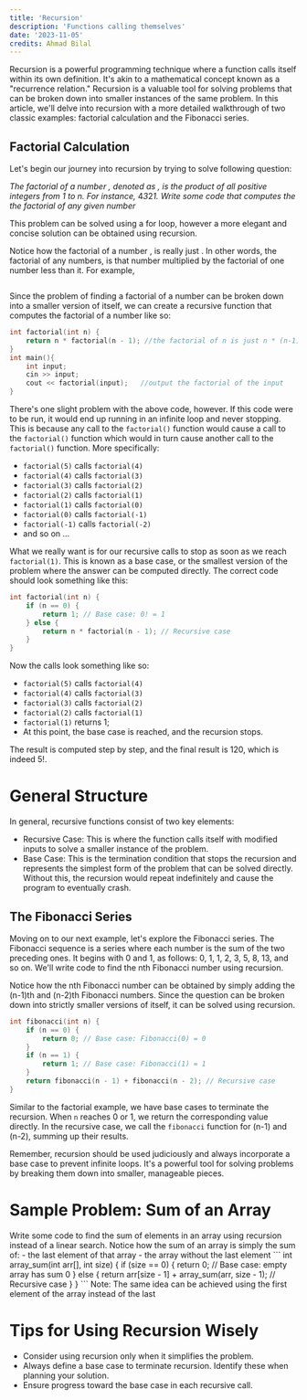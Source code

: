 ```yaml
---
title: 'Recursion'
description: 'Functions calling themselves'
date: '2023-11-05'
credits: Ahmad Bilal
---
```


Recursion is a powerful programming technique where a function calls itself within its own definition. It's akin to a mathematical concept known as a "recurrence relation." Recursion is a valuable tool for solving problems that can be broken down into smaller instances of the same problem. In this article, we'll delve into recursion with a more detailed walkthrough of two classic examples: factorial calculation and the Fibonacci series.

## Factorial Calculation

Let's begin our journey into recursion by trying to solve following question:

*The factorial of a number <Math inline> n </Math>, denoted as <Math inline> n! </Math>, is the product of all positive integers from 1 to n. For instance, <Math inline>5! = 5*4*3*2*1</Math>. Write some code that computes the the factorial of any given number* 

This problem can be solved using a for loop, however a more elegant and concise solution can be obtained using recursion. 

Notice how the factorial of a number <Math inline>n</Math>, is really just <Math inline>n*(n-1!)</Math>. In other words, the factorial of any numbers, is that number multiplied by the factorial of one number less than it. For example,

<Math>
5! = 5 * 4 * 3 * 2 * 1
5! = 5 * (4 * 3 * 2 * 1)
5! = 5 * 4!
</Math>

Since the problem of finding a factorial of a number can be broken down into a smaller version of itself, we can create a recursive function that computes the factorial of a number like so:

```cpp
int factorial(int n) {
    return n * factorial(n - 1); //the factorial of n is just n * (n-1)!
}
int main(){
    int input;
    cin >> input;
    cout << factorial(input);   //output the factorial of the input
}
```

There's one slight problem with the above code, however. If this code were to be run, it would end up running in an infinite loop and never stopping. This is because any call to the `factorial()` function would cause a  call to the `factorial()` function which would in turn cause another call to the `factorial()` function. More specifically:

- `factorial(5)` calls `factorial(4)`
- `factorial(4)` calls `factorial(3)`
- `factorial(3)` calls `factorial(2)`
- `factorial(2)` calls `factorial(1)`
- `factorial(1)` calls `factorial(0)`
- `factorial(0)` calls `factorial(-1)`
- `factorial(-1)` calls `factorial(-2)`
- and so on ...

What we really want is for our recursive calls to stop as soon as we reach `factorial(1)`. This is known as a base case, or the smallest version of the problem where the answer can be computed directly. The correct code should look something like this:

```cpp
int factorial(int n) {
    if (n == 0) {
        return 1; // Base case: 0! = 1
    } else {
        return n * factorial(n - 1); // Recursive case
    }
}
```

Now the calls look something like so:
- `factorial(5)` calls `factorial(4)`
- `factorial(4)` calls `factorial(3)`
- `factorial(3)` calls `factorial(2)`
- `factorial(2)` calls `factorial(1)`
- `factorial(1)` returns 1;
- At this point, the base case is reached, and the recursion stops.

The result is computed step by step, and the final result is 120, which is indeed 5!.

# General Structure

In general, recursive functions consist of two key elements:

- Recursive Case: This is where the function calls itself with modified inputs to solve a smaller instance of the problem.
- Base Case: This is the termination condition that stops the recursion and represents the simplest form of the problem that can be solved directly. Without this, the recursion would repeat indefinitely and cause the program to eventually crash.


## The Fibonacci Series

Moving on to our next example, let's explore the Fibonacci series. The Fibonacci sequence is a series where each number is the sum of the two preceding ones. It begins with 0 and 1, as follows: 0, 1, 1, 2, 3, 5, 8, 13, and so on. We'll write code to find the nth Fibonacci number using recursion.

Notice how the nth Fibonacci number can be obtained by simply adding the (n-1)th and (n-2)th Fibonacci numbers. Since the question can be broken down into strictly smaller versions of itself, it can be solved using recursion.

```cpp
int fibonacci(int n) {
    if (n == 0) {
        return 0; // Base case: Fibonacci(0) = 0
    }
    if (n == 1) {
        return 1; // Base case: Fibonacci(1) = 1
    }
    return fibonacci(n - 1) + fibonacci(n - 2); // Recursive case
}
```

Similar to the factorial example, we have base cases to terminate the recursion. When `n` reaches 0 or 1, we return the corresponding value directly. In the recursive case, we call the `fibonacci` function for (n-1) and (n-2), summing up their results.


Remember, recursion should be used judiciously and always incorporate a base case to prevent infinite loops. It's a powerful tool for solving problems by breaking them down into smaller, manageable pieces.

# Sample Problem: Sum of an Array

<Exercise>
<ExerciseQuestion>
Write some code to find the sum of elements in an array using recursion instead of a linear search.
</ExerciseQuestion>
<ExerciseAnswer>
Notice how the sum of an array is simply the sum of:
- the last element of that array
- the array without the last element
```
int array_sum(int arr[], int size) {
    if (size == 0) {
        return 0; // Base case: empty array has sum 0
    } else {
        return arr[size - 1] + array_sum(arr, size - 1); // Recursive case
    }
}
```
Note: The same idea can be achieved using the first element of the array instead of the last
</ExerciseAnswer>
</Exercise>



# Tips for Using Recursion Wisely
- Consider using recursion only when it simplifies the problem.
- Always define a base case to terminate recursion. Identify these when planning your solution.
- Ensure progress toward the base case in each recursive call.  